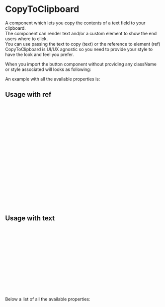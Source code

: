 
<Meta title="DCXLibrary/CopyToClipboard/Documentation" />

# CopyToClipboard

A component which lets you copy the contents of a text field to your clipboard.  
The component can render text and/or a custom element to show the end users where to click.  
You can use passing the text to copy (text) or the reference to element (ref) CopyToClipboard is UI/UX agnostic so you need to provide your style to have the look
and feel you prefer.

When you import the button component without providing any className or style associated will looks as following:

<Canvas of={CopyToClipboardStories.Unstyled} />

An example with all the available properties is:

## Usage with ref

```js
export const CopyToClipboardDemo = () => {
  const [value, setValue] = React.useState('');
  const inputRef = React.useRef(null);
  return (
    <>
      <input
        value={value}
        ref={inputRef}
        onChange={(evt) => setValue(evt.currentTarget.value)}
      />
      <CopyToClipboard
        ref={inputRef}
        onCopy={(value) => {
          alert(value);
        }}
        icon={<FontAwesomeIcon icon={faCopy} />}
      >
        <p>Copy</p>
      </CopyToClipboard>
    </>
  );
};
```

## Usage with text

```js
export const CopyToClipboardDemo = () => (
  <>
    <div>copy me</div>
    <CopyToClipboard
      text="copy me"
      onCopy={(value) => {
        alert(value);
      }}
      icon={<FontAwesomeIcon icon={faCopy} />}
    >
      <p>Copy</p>
    </CopyToClipboard>
  </>
);
```

Below a list of all the available properties:

<ArgTypes of={CopyToClipboardStories} />
